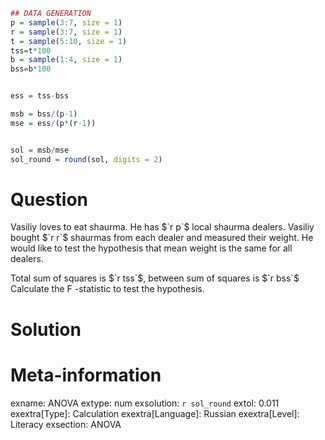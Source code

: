 ```r
## DATA GENERATION
p = sample(3:7, size = 1)
r = sample(3:7, size = 1)
t = sample(5:10, size = 1)
tss=t*100
b = sample(1:4, size = 1)
bss=b*100


ess = tss-bss

msb = bss/(p-1)
mse = ess/(p*(r-1))


sol = msb/mse
sol_round = round(sol, digits = 2)

```

Question
========
Vasiliy loves to eat shaurma. He has $`r p`$ local shaurma dealers. Vasiliy bought $`r r`$ shaurmas
from each dealer and measured their weight. He would like to test the hypothesis that mean weight is the
same for all dealers.

Total sum of squares is $`r tss`$, between sum of squares is $`r bss`$
Calculate the F -statistic to test the hypothesis. 


Solution
========


Meta-information
================
exname: ANOVA
extype: num
exsolution: `r sol_round`
extol: 0.011
exextra[Type]: Calculation
exextra[Language]: Russian
exextra[Level]: Literacy
exsection: ANOVA
